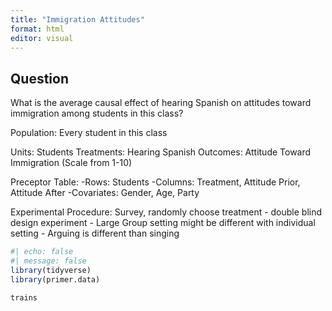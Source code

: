 ```yaml
---
title: "Immigration Attitudes"
format: html
editor: visual
---
```


## Question
What is the average causal effect of hearing Spanish on attitudes toward immigration among students in this class? 

Population: Every student in this class

Units: Students
Treatments: Hearing Spanish
Outcomes: Attitude Toward Immigration (Scale from 1-10)

Preceptor Table:
-Rows: Students
-Columns: Treatment, Attitude Prior, Attitude After
-Covariates: Gender, Age, Party

Experimental Procedure:
Survey, randomly choose treatment
- double blind design experiment
- Large Group setting might be different with individual setting
- Arguing is different than singing

```r
#| echo: false
#| message: false
library(tidyverse)
library(primer.data)
```

```r
trains
```